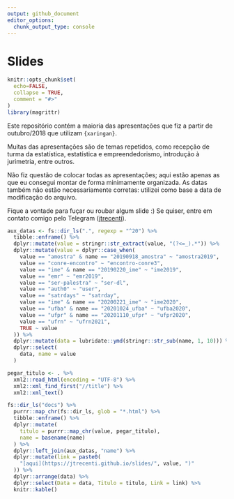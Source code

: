 ```yaml
---
output: github_document
editor_options: 
  chunk_output_type: console
---
```


# Slides

<!-- README.md is generated from README.Rmd. Please edit that file -->

```r
knitr::opts_chunk$set(
  echo=FALSE,
  collapse = TRUE,
  comment = "#>"
)
library(magrittr)
```

Este repositório contém a maioria das apresentações que fiz a partir de outubro/2018 que utilizam `{xaringan}`. 

Muitas das apresentações são de temas repetidos, como recepção de turma da estatística, estatística e empreendedorismo, introdução à jurimetria, entre outros. 

Não fiz questão de colocar todas as apresentações; aqui estão apenas as que eu consegui montar de forma minimamente organizada.  As datas também não estão necessariamente corretas: utilizei como base a data de modificação do arquivo.

Fique a vontade para fuçar ou roubar algum slide :) Se quiser, entre em contato comigo pelo Telegram ([jtrecenti](https://t.me/jtrecenti)).

```r
aux_datas <- fs::dir_ls(".", regexp = "^20") %>% 
  tibble::enframe() %>% 
  dplyr::mutate(value = stringr::str_extract(value, "(?<=_).*")) %>% 
  dplyr::mutate(value = dplyr::case_when(
    value == "amostra" & name == "20190918_amostra" ~ "amostra2019",
    value == "conre-encontro" ~ "encontro-conre3",
    value == "ime" & name == "20190220_ime" ~ "ime2019",
    value == "emr" ~ "emr2019",
    value == "ser-palestra" ~ "ser-dl",
    value == "auth0" ~ "user",
    value == "satrdays" ~ "satrday",
    value == "ime" & name == "20200221_ime" ~ "ime2020",
    value == "ufba" & name == "20201024_ufba" ~ "ufba2020",
    value == "ufpr" & name == "20201110_ufpr" ~ "ufpr2020",
    value == "ufrn" ~ "ufrn2021",
    TRUE ~ value
  )) %>% 
  dplyr::mutate(data = lubridate::ymd(stringr::str_sub(name, 1, 10))) %>% 
  dplyr::select(
    data, name = value
  )

pegar_titulo <- . %>% 
  xml2::read_html(encoding = "UTF-8") %>% 
  xml2::xml_find_first("//title") %>% 
  xml2::xml_text()

fs::dir_ls("docs") %>% 
  purrr::map_chr(fs::dir_ls, glob = "*.html") %>% 
  tibble::enframe() %>% 
  dplyr::mutate(
    titulo = purrr::map_chr(value, pegar_titulo),
    name = basename(name)
  ) %>% 
  dplyr::left_join(aux_datas, "name") %>% 
  dplyr::mutate(link = paste0(
    "[aqui](https://jtrecenti.github.io/slides/", value, ")"
  )) %>% 
  dplyr::arrange(data) %>% 
  dplyr::select(Data = data, Titulo = titulo, Link = link) %>% 
  knitr::kable()
```

